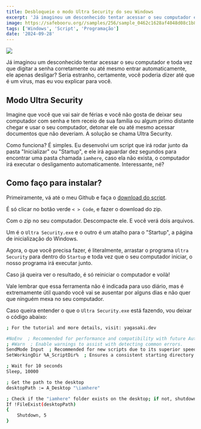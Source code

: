 ```yaml
---
title: Desbloqueie o modo Ultra Security do seu Windows
excerpt: 'Já imaginou um desconhecido tentar acessar o seu computador e toda vez que digitar a senha corretamente ou até mesmo entrar automaticamente ...'
image: https://safebooru.org//samples/256/sample_0462c1628af4048d08c1b8b0408f900187999f6e.jpg?5171904
tags: ['Windows', 'Script', 'Programação']
date: '2024-09-28'
---
```


![](https://safebooru.org//samples/256/sample_0462c1628af4048d08c1b8b0408f900187999f6e.jpg?5171904)

Já imaginou um desconhecido tentar acessar o seu computador e toda vez que digitar a senha corretamente ou até mesmo
entrar automaticamente, ele apenas desligar? Seria estranho, certamente, você poderia dizer até que é um vírus,
mas eu vou explicar para você.

## Modo Ultra Security

Imagine que você que vai sair de férias e você não gosta de deixar seu computador com senha e tem receio
de sua família ou algum primo distante chegar e usar o seu computador, detonar ele ou até mesmo acessar
documentos que não deveriam. A solução se chama Ultra Security.

Como funciona? É simples. Eu desenvolvi um script que irá rodar junto da pasta "Inicializar" ou "Startup",
e ele irá aguardar dez segundos para encontrar uma pasta chamada `iamhere`, caso ela não exista,
o computador irá executar o desligamento automaticamente. Interessante, né?

## Como faço para instalar?

Primeiramente, vá até o meu Github e faça o [download do script](https://github.com/Yagasaki7K/feature-ultrasecurity).

É só clicar no botão verde `< > Code`, e fazer o download do zip.

Com o zip no seu computador. Descompacte ele. E você verá dois arquivos.

Um é o `Ultra Security.exe` e o outro é um atalho para o "Startup", a página de inicialização do Windows.

Agora, o que você precisa fazer, é literalmente, arrastar o programa `Ultra Security` para dentro do `Startup`
e toda vez que o seu computador iniciar, o nosso programa irá executar junto.

Caso já queira ver o resultado, é só reiniciar o computador e voilà!

Vale lembrar que essa ferramenta não é indicada para uso diário, mas é extremamente útil quando você vai se ausentar por
alguns dias e não quer que ninguém mexa no seu computador.

Caso queira entender o que o `Ultra Security.exe` está fazendo, vou deixar o código abaixo:

```bash
; For the tutorial and more details, visit: yagasaki.dev

#NoEnv  ; Recommended for performance and compatibility with future AutoHotkey releases.
; #Warn  ; Enable warnings to assist with detecting common errors.
SendMode Input  ; Recommended for new scripts due to its superior speed and reliability.
SetWorkingDir %A_ScriptDir%  ; Ensures a consistent starting directory.

; Wait for 10 seconds
Sleep, 10000

; Get the path to the desktop
desktopPath := A_Desktop "\iamhere"

; Check if the "iamhere" folder exists on the desktop; if not, shutdown the computer
If !FileExist(desktopPath)
{
    Shutdown, 5
}
```
